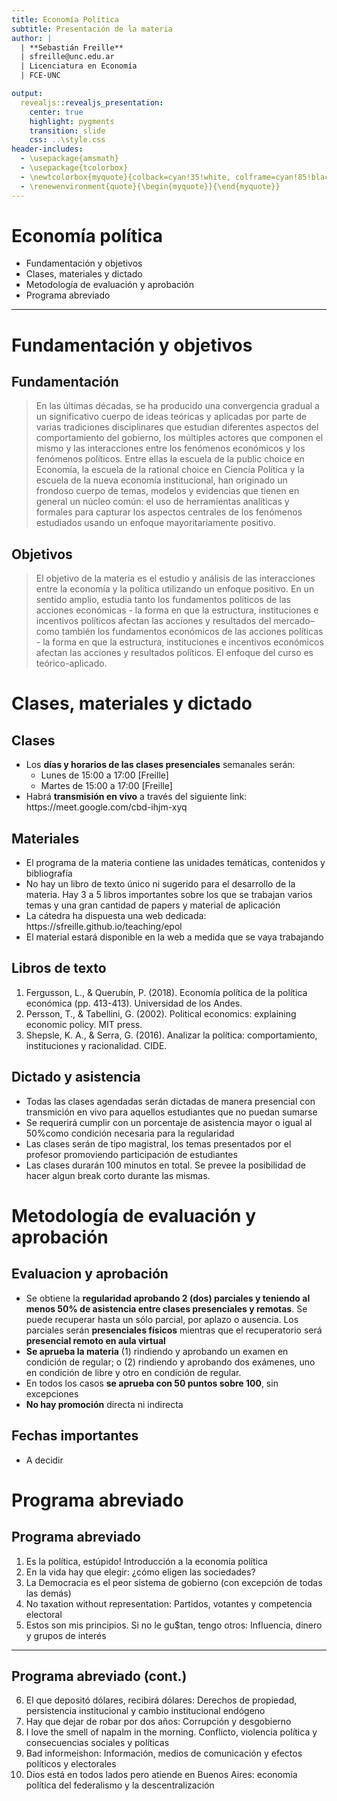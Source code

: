 ```yaml
---
title: Economía Política
subtitle: Presentación de la materia
author: |
  | **Sebastián Freille**
  | sfreille@unc.edu.ar
  | Licenciatura en Economía
  | FCE-UNC

output:
  revealjs::revealjs_presentation:
    center: true
    highlight: pygments
    transition: slide
    css: ..\style.css
header-includes:
  - \usepackage{amsmath}
  - \usepackage{tcolorbox}
  - \newtcolorbox{myquote}{colback=cyan!35!white, colframe=cyan!85!black}
  - \renewenvironment{quote}{\begin{myquote}}{\end{myquote}}
---
```


# **Economía política**

- Fundamentación y objetivos
- Clases, materiales y dictado
- Metodología de evaluación y aprobación
- Programa abreviado

---

# **Fundamentación y objetivos**

## Fundamentación

> En las últimas décadas, se ha producido una convergencia gradual a un significativo cuerpo de ideas teóricas y aplicadas por parte de varias tradiciones disciplinares que estudian diferentes aspectos del comportamiento del gobierno, los múltiples actores que componen el mismo y las interacciones entre los fenómenos económicos y los fenómenos políticos. Entre ellas la escuela de la public choice en Economía, la escuela de la rational choice en Ciencia Política y la escuela   de la nueva economía institucional, han originado un frondoso cuerpo de temas, modelos y evidencias que tienen en general un núcleo común: el uso de herramientas analíticas y formales para capturar los aspectos centrales de los fenómenos estudiados usando un enfoque mayoritariamente positivo.

## Objetivos

> El objetivo de la materia es el estudio y análisis de las interacciones entre la economía y la política utilizando un enfoque positivo. En un sentido amplio, estudia tanto los fundamentos políticos de las acciones económicas - la forma en que la estructura, instituciones e incentivos políticos afectan las acciones y resultados del mercado-- como también los fundamentos económicos de las acciones políticas - la forma en que la estructura, instituciones e incentivos económicos afectan las acciones y resultados políticos. El enfoque del curso es teórico-aplicado.

# **Clases, materiales y dictado**

## Clases

- Los **días y horarios de las clases presenciales** semanales serán:
  - Lunes de 15:00 a 17:00 [Freille]
  - Martes de 15:00 a 17:00 [Freille]
- Habrá **transmisión en vivo** a través del siguiente link: https://meet.google.com/cbd-ihjm-xyq  

## Materiales

- El programa de la materia contiene las unidades temáticas, contenidos y bibliografía
- No hay un libro de texto único ni sugerido para el desarrollo de la materia. Hay 3 a 5 libros importantes sobre los que se trabajan varios temas y una gran cantidad de papers y material de aplicación
- La cátedra ha dispuesta una web dedicada: https://sfreille.github.io/teaching/epol
- El material estará disponible en la web a medida que se vaya trabajando

## Libros de texto

1. Fergusson, L., & Querubín, P. (2018). Economía política de la política económica (pp. 413-413). Universidad de los Andes.
2. Persson, T., & Tabellini, G. (2002). Political economics: explaining economic policy. MIT press.
3. Shepsle, K. A., & Serra, G. (2016). Analizar la política: comportamiento, instituciones y racionalidad. CIDE.

## Dictado y asistencia

- Todas las clases agendadas serán dictadas de manera presencial con transmición en vivo para aquellos estudiantes que no puedan sumarse
- Se requerirá cumplir con un porcentaje de asistencia mayor o igual al 50\%como condición necesaria para la regularidad
- Las clases serán de tipo magistral, los temas presentados por el profesor promoviendo participación de estudiantes
- Las clases durarán 100 minutos en total. Se prevee la posibilidad de hacer algun break corto durante las mismas. 

# **Metodología de evaluación y aprobación**

## Evaluacion y aprobación

- Se obtiene la **regularidad aprobando 2 (dos) parciales y teniendo al menos 50% de asistencia entre clases presenciales y remotas**. Se puede recuperar hasta un sólo parcial, por aplazo o ausencia. Los parciales serán **presenciales físicos** mientras que el recuperatorio será **presencial remoto en aula virtual**
- **Se aprueba la materia** (1) rindiendo y aprobando un examen en condición de regular; o (2) rindiendo y aprobando dos exámenes, uno en condición de libre y otro en condición de regular.
- En todos los casos **se aprueba con 50 puntos sobre 100**, sin excepciones
- **No hay promoción** directa ni indirecta

## Fechas importantes

- A decidir

# **Programa abreviado**

## Programa abreviado

1. Es la política, estúpido! Introducción a la economía política
2. En la vida hay que elegir: ¿cómo eligen las sociedades?
3. La Democracia es el peor sistema de gobierno (con excepción de todas las demás)
4. No taxation without representation: Partidos, votantes y competencia electoral
5. Estos son mis principios. Si no le gu$tan, tengo otros: Influencia, dinero y grupos de interés

---

## Programa abreviado (cont.)

6. El que depositó dólares, recibirá dólares: Derechos de propiedad, persistencia institucional y cambio institucional endógeno
7. Hay que dejar de robar por dos años: Corrupción y desgobierno
8. I love the smell of napalm in the morning. Conflicto, violencia política y consecuencias sociales y políticas
9. Bad informeishon: Información, medios de comunicación y efectos políticos y electorales
10. Dios está en todos lados pero atiende en Buenos Aires: economía política del federalismo y la descentralización